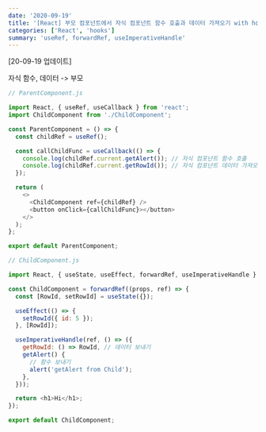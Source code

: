 ```yaml
---
date: '2020-09-19'
title: '[React] 부모 컴포넌트에서 자식 컴포넌트 함수 호출과 데이터 가져오기 with hooks(useRef)'
categories: ['React', 'hooks']
summary: 'useRef, forwardRef, useImperativeHandle'
---
```


[20-09-19 업데이트]

자식 함수, 데이터 -> 부모

```javascript
// ParentComponent.js

import React, { useRef, useCallback } from 'react';
import ChildComponent from './ChildComponent';

const ParentComponent = () => {
  const childRef = useRef();

  const callChildFunc = useCallback(() => {
    console.log(childRef.current.getAlert()); // 자식 컴포넌트 함수 호출
    console.log(childRef.current.getRowId()); // 자식 컴포넌트 데이터 가져오기
  });

  return (
    <>
      <ChildComponent ref={childRef} />
      <button onClick={callChildFunc}></button>
    </>
  );
};

export default ParentComponent;
```

```javascript
// ChildComponent.js

import React, { useState, useEffect, forwardRef, useImperativeHandle } from 'react';

const ChildComponent = forwardRef((props, ref) => {
  const [RowId, setRowId] = useState({});

  useEffect(() => {
    setRowId({ id: 5 });
  }, [RowId]);

  useImperativeHandle(ref, () => ({
    getRowId: () => RowId, // 데이터 보내기
    getAlert() {
      // 함수 보내기
      alert('getAlert from Child');
    },
  }));

  return <h1>Hi</h1>;
});

export default ChildComponent;
```
